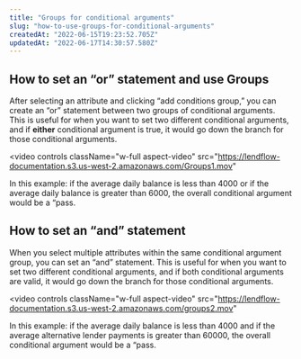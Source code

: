 ```yaml
---
title: "Groups for conditional arguments"
slug: "how-to-use-groups-for-conditional-arguments"
createdAt: "2022-06-15T19:23:52.705Z"
updatedAt: "2022-06-17T14:30:57.580Z"
---
```


## How to set an “or” statement and use Groups

After selecting an attribute and clicking “add conditions group,” you can create an “or” statement between two groups of conditional arguments. This is useful for when you want to set two different conditional arguments, and if **either** conditional argument is true, it would go down the branch for those conditional arguments. 

<video
  controls
  className="w-full aspect-video"
  src="https://lendflow-documentation.s3.us-west-2.amazonaws.com/Groups1.mov"
></video>

<Info>
  In this example: if the average daily balance is less than 4000 or if the average daily balance is greater than 6000, the overall conditional argument would be a “pass.
</Info>

## How to set an “and” statement

When you select multiple attributes within the same conditional argument group, you can set an “and” statement. This is useful for when you want to set two different conditional arguments, and if both conditional arguments are valid, it would go down the branch for those conditional arguments. 

<video
  controls
  className="w-full aspect-video"
  src="https://lendflow-documentation.s3.us-west-2.amazonaws.com/groups2.mov"
></video>

<Info>
  In this example: if the average daily balance is less than 4000 and if the average alternative lender payments is greater than 60000, the overall conditional argument would be a “pass.
</Info>